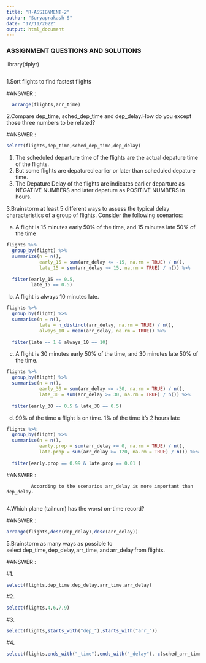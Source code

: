 ---
title: "R-ASSIGNMENT-2"
author: "Suryaprakash S"
date: "17/11/2022"
output: html_document
---

### ASSIGNMENT QUESTIONS AND SOLUTIONS

library(dplyr)

```{r}
```
1.Sort flights to find fastest flights

#ANSWER :

```{r}
  arrange(flights,arr_time)
```

2.Compare dep_time, sched_dep_time and dep_delay.How do you except those three numbers to be related?

#ANSWER :

```{r}
select(flights,dep_time,sched_dep_time,dep_delay)
```

1.  The scheduled departure time of the flights are the actual depature time of the flights.
2.  But some flights are depatured earlier or later than scheduled depature time.
3.  The Depature Delay of the flights are indicates earlier departure as NEGATIVE NUMBERS and later depature as POSITIVE NUMBERS in hours.


3.Brainstorm at least 5 different ways to assess the typical delay characteristics of a group of flights. Consider the following scenarios:

a. A flight is 15 minutes early 50% of the time, and 15 minutes late 50% of the time

```{r}
flights %>%
  group_by(flight) %>%
  summarize(n = n(),
            early_15 = sum(arr_delay <= -15, na.rm = TRUE) / n(),
            late_15 = sum(arr_delay >= 15, na.rm = TRUE) / n()) %>%
  
  filter(early_15 == 0.5,
         late_15 == 0.5)
```


b. A flight is always 10 minutes late.

```{r}
flights %>% 
  group_by(flight) %>% 
  summarise(n = n(),
            late = n_distinct(arr_delay, na.rm = TRUE) / n(), 
            always_10 = mean(arr_delay, na.rm = TRUE)) %>%
              
  filter(late == 1 & always_10 == 10)
```


c. A flight is 30 minutes early 50% of the time, and 30 minutes late 50% of the time.

```{r}
flights %>% 
  group_by(flight) %>% 
  summarise(n = n(),
            early_30 = sum(arr_delay <= -30, na.rm = TRUE) / n(),
            late_30 = sum(arr_delay >= 30, na.rm = TRUE) / n()) %>%
  
  filter(early_30 == 0.5 & late_30 == 0.5)
```

d. 99% of the time a flight is on time. 1% of the time it's 2 hours late

```{r}
flights %>% 
  group_by(flight) %>% 
  summarise(n = n(),
            early.prop = sum(arr_delay <= 0, na.rm = TRUE) / n(),
            late.prop = sum(arr_delay >= 120, na.rm = TRUE) / n()) %>%
  
  filter(early.prop == 0.99 & late.prop == 0.01 )
```


#ANSWER :

             According to the scenarios arr_delay is more important than dep_delay.
             

4.Which plane (tailnum) has the worst on-time record?

#ANSWER :

```{r}
arrange(flights,desc(dep_delay),desc(arr_delay))
```

5.Brainstorm as many ways as possible to select dep_time, dep_delay, arr_time, and arr_delay from flights.

#ANSWER :

#1.

```{r}
select(flights,dep_time,dep_delay,arr_time,arr_delay)
```

#2.

```{r}
select(flights,4,6,7,9)
```

#3.

```{r}
select(flights,starts_with("dep_"),starts_with("arr_"))
```

#4.

```{r}
select(flights,ends_with("_time"),ends_with("_delay"),-c(sched_arr_time,sched_dep_time,air_time))
```
